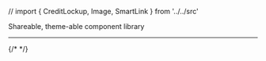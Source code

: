 // import { CreditLockup, Image, SmartLink } from '../../src'


<Meta title="Docs/README" />

<Title>
  <LogoSvg /> <strong>{packageInfo.config.title}</strong>{' '}
  {/* <SmartLink href="https://npmjs.com/@newhighsco/chipset" target="_blank">
    <Image
      src="https://img.shields.io/npm/v/@newhighsco/chipset.svg"
      alt="NPM version"
    />
  </SmartLink>{' '}
  <SmartLink href="https://github.com/newhighsco/chipset" target="_blank">
    <Image
      src="https://img.shields.io/github/stars/newhighsco/chipset?style=social"
      alt="Github"
    />
  </SmartLink> */}
</Title>

Shareable, theme-able component library

---

<p>{/* <CreditLockup /> */}</p>

